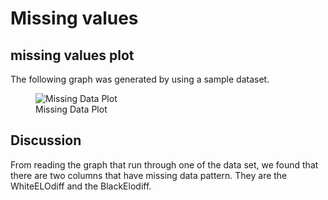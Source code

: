 # Missing values

## missing values plot
The following graph was generated by using a sample dataset. 

![Missing Data Plot](images/missing_data.PNG)

## Discussion

From reading the graph that run through one of the data set, we found that there are two columns that have missing data pattern. They are the WhiteELOdiff and the BlackElodiff. 

